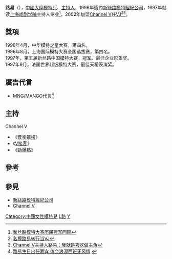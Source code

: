 {{noteTA
|1=zh:Channel V; zh-hans:Channel [V]; zh-hant:Channel [V];
}}
{{藝人
|姓名 = 路易
|類型 = 女藝人
|圖片 = 
|圖片尺寸 = 
|圖片簡介 = 
|原名 = 路易
|外文名 = 
|外文 =  
|羅馬拼音 = 
|英文名 = 
|暱稱 = 
|其他藝名 = 
|國籍 = {{PRC}}
|民族 = 
|籍貫 = 
|出生日期 = {{birth date and age|1978|12|7}}
|出生地點 = {{CHNMLD}}
|逝世日期 = 
|逝世地點 = 
|職業 = [[主持人|主持人]]，[[模特兒|模特兒]]
|語言 = [[中文|中文]]
|三圍 = 
|教育程度 = [[上海戏剧学院|上海戏剧学院]]主持人专业，畢業
|宗教信仰 =
|配偶 = 
|兒女 = 
|父母 = 
|音樂類型 = 
|演奏樂器 = 
|出身地 = 
|出道作 = 
|出道日期 = 1996年
|代表作 = 
|活躍年代 = 1996年-至今
|唱片公司 = 
|經紀公司 = [[新絲路模特經紀公司|新絲路模特經紀公司]]<small>（1996-至今）</small><br>[[Channel_V|Channel V]]<small>（2002-至今）</small>
|網站 = 
|相關團體 = 
|獎項 = 
|IMDb = 
|現任成員 = 
|過往成員 = 
|音樂專輯 = 
|電影 = 
|電視節目 = 
|舞台劇 = 
|書籍 = 
}}

'''路易'''（{{bd|1978年|12月7日|catIdx=L路}}），[[中國大陸|中國大陸]][[模特兒|模特兒]]、[[主持人|主持人]]，1996年簽約[[新絲路模特經紀公司|新絲路模特經紀公司]]，1997年就读[[上海戏剧学院|上海戏剧学院]]主持人专业<ref>[http://eladies.sina.com.cn/2004-08-18/105638.html 新丝路模特大赛历届冠军回顾]</ref>，2002年加盟[[Channel_V|Channel V]]任[[VJ|VJ]]<ref>[http://health.eastday.com/epublish/gb/paper191/20020603/class019100004/hwz742833.htm 名模路易转行当VJ]{{dead link|date=2018年4月 |bot=InternetArchiveBot |fix-attempted=yes }}</ref><ref>[http://ent.sina.com.cn/s/h/2002-12-26/1548122240.html Channel V主持人路易：我就是喜欢做主角]</ref>。

==獎項==
1996年4月，中华模特之星大赛，第四名。<br>
1996年8月，上海国际模特大赛全国选拔赛，第四名。<br>
1997年，第五届新丝路中国模特大赛，冠军、最佳企业形象奖。<br>
1997年9月，法国世界超级模特大赛，最佳天桥表演奖。

==廣告代言==
*MNG/MANGO代言<ref>[http://mil.eastday.com/epublish/gb/paper377/141/class037700001/hwz1355548.htm 路易生日出任嘉宾 体会浪漫西班牙风情] {{webarchive|url=https://web.archive.org/web/20160304141744/http://mil.eastday.com/epublish/gb/paper377/141/class037700001/hwz1355548.htm |date=2016-03-04 }}</ref>

==主持==
Channel V
*《[[音樂飆榜|音樂飆榜]]》
*《[[V接客|V接客]]》
*《[[勁爆點|勁爆點]]》

==參考==
{{Reflist}}

==參見==
*[[新絲路模特經紀公司|新絲路模特經紀公司]]
*[[Channel_V|Channel V]]

[[Category:中國女性模特兒|Category:中國女性模特兒]]
[[Category:中國電視主持人|L路]]
[[Category:路姓|Y]]
